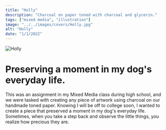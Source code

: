 ```yaml
---
title: "Holly"
description: "Charcoal on paper toned with charcoal and glycerin."
tags: ["mixed media", "illustration"]
image: "../../images/covers/Holly.jpg"
alt: "Holly"
date: "1/1/2022"
---
```





<img src={CoverImage.src} alt="Holly" class="fullImgCover"/>
<div class="caseStudy">
<Overview
  year="2022"
  tags={["class project - mixed mediaa"]}
>

<h1 slot="header">
  Preserving a moment in my dog's everyday life.
</h1>
<div slot="overviewDescription">
  <p>
    This was an assignment in my Mixed Media class during high school, and we were tasked 
    with creating any piece of artwork using charcoal on our handmade toned paper. Knowing 
    I will be off to college soon, I wanted to create a piece that preserved a moment in my dog's everyday life. 
    Sometimes, when you take a step back and observe the little things, you realize how precious they are.
  </p>
</div>

</Overview>

</div>
